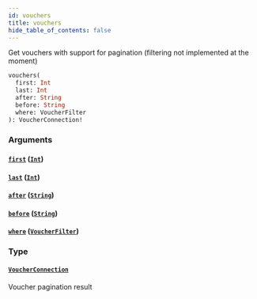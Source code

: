 ```yaml
---
id: vouchers
title: vouchers
hide_table_of_contents: false
---
```



Get vouchers with support for pagination (filtering not implemented at the moment)

```graphql
vouchers(
  first: Int
  last: Int
  after: String
  before: String
  where: VoucherFilter
): VoucherConnection!
```


### Arguments

#### [`first`](#) ([`Int`](../scalars/int.mdx))




#### [`last`](#) ([`Int`](../scalars/int.mdx))




#### [`after`](#) ([`String`](../scalars/string.mdx))




#### [`before`](#) ([`String`](../scalars/string.mdx))




#### [`where`](#) ([`VoucherFilter`](../inputs/voucher-filter.mdx))




### Type

#### [`VoucherConnection`](../objects/voucher-connection.mdx)

Voucher pagination result




